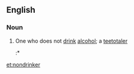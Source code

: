 ==English==
===Noun===
{{en-noun}}
# One who does not [[drink]] [[alcohol]]; a [[teetotaler]]
#:* {{quote-book
 |year=1985
 |year_published='''2006'''
 |edition=Digitized
 |editor=
 |author=
 |title=The Journal of Applied Social Sciences, Volumes 10-11
 |chapter=
 |url=http://books.google.com/books?id=y9MEAAAAIAAJ&q=nondrinker&dq=nondrinker&hl=en&sa=X&ei=TG2JT_eTDIyDtgfRmPS0CQ&redir_esc=y
 |genre=
 |publisher=Case Western Reserve University
 |isbn=
 |page=17
 |passage=A majority of adolescents (66%) believe that an adolescent who changed from heavy drinker to '''nondrinker''' will be accepted by '''nondrinkers'''/moderate drinkers.
}}

[[et:nondrinker]]